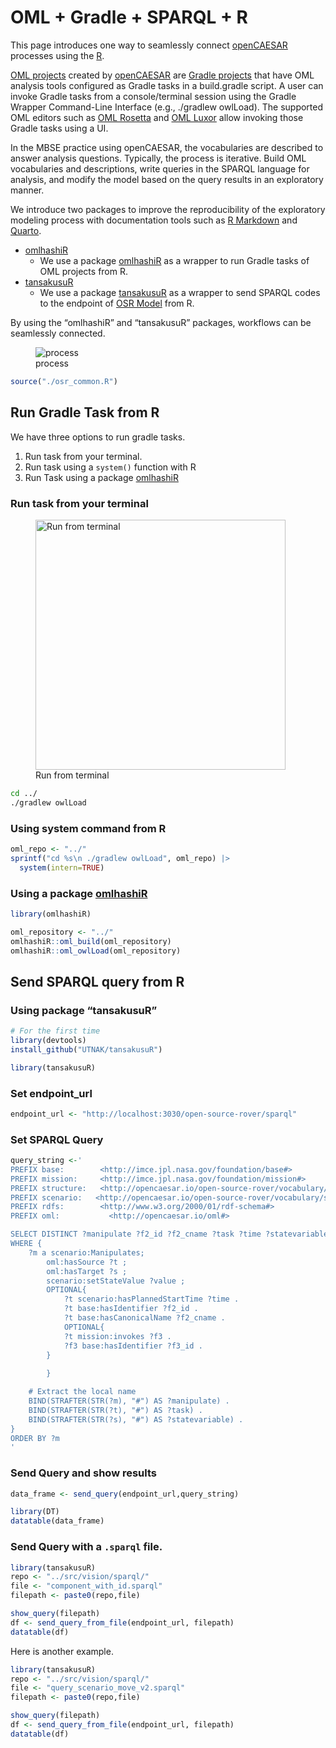 # OML + Gradle + SPARQL + R

This page introduces one way to seamlessly connect [openCAESAR](https://www.opencaesar.io/) processes using the [R](https://www.r-project.org/about.html).


[OML projects](https://www.opencaesar.io/oml-tutorials/#getting-ready) created by [openCAESAR](https://www.opencaesar.io/) are [Gradle projects](https://docs.gradle.org/current/userguide/gradle_basics.html) that have OML analysis tools configured as Gradle tasks in a build.gradle script. A user can invoke Gradle tasks from a console/terminal session using the Gradle Wrapper Command-Line Interface (e.g., ./gradlew owlLoad). The supported OML editors such as [OML Rosetta](https://github.com/opencaesar/oml-rosetta) and [OML Luxor](https://github.com/opencaesar/oml-luxor) allow invoking those Gradle tasks using a UI.

In the MBSE practice using openCAESAR, the vocabularies are described to answer analysis questions. Typically, the process is iterative. Build OML vocabularies and descriptions, write queries in the SPARQL language for analysis, and modify the model based on the query results in an exploratory manner.

We introduce two packages to improve the reproducibility of the exploratory modeling process with documentation tools such as [R Markdown](https://rmarkdown.rstudio.com/) and [Quarto](https://quarto.org/).


- [omlhashiR](https://github.com/UTNAK/omlhashiR) 
  - We use a package [omlhashiR](https://github.com/UTNAK/omlhashiR) as a wrapper to run Gradle tasks of OML projects from R.

- [tansakusuR](https://github.com/UTNAK/tansakusuR)
  - We use a package [tansakusuR](https://github.com/UTNAK/tansakusuR) as a wrapper to send SPARQL codes to the endpoint of [OSR Model](https://github.com/UTNAK/open-source-rover) from R.


By using the "omlhashiR" and "tansakusuR" packages, workflows can be seamlessly connected.


![process](https://github.com/UTNAK/omlhashiR/blob/main/man/figures/README-/process.png?raw=true){#fig-process}


```r
source("./osr_common.R")
```

## Run Gradle Task from R

We have three options to run gradle tasks.

1. Run task from your terminal.
2. Run task using a `system()` function with R
3. Run Task using a package [omlhashiR](https://github.com/UTNAK/omlhashiR)

### Run task from your terminal

![Run from terminal](img/rungtask.png){width=400 fig-align="left" #fig-rungtask}

```bash
cd ../
./gradlew owlLoad
```

### Using system command from R

```r
oml_repo <- "../"
sprintf("cd %s\n ./gradlew owlLoad", oml_repo) |>
  system(intern=TRUE)
```


### Using a package [omlhashiR](https://github.com/UTNAK/omlhashiR) 

```r
library(omlhashiR)

oml_repository <- "../"
omlhashiR::oml_build(oml_repository)
omlhashiR::oml_owlLoad(oml_repository)
```




## Send SPARQL query from R

### Using package "tansakusuR"

```r
# For the first time 
library(devtools)
install_github("UTNAK/tansakusuR")

library(tansakusuR)
```


### Set endpoint_url

```r
endpoint_url <- "http://localhost:3030/open-source-rover/sparql"
```

### Set SPARQL Query

```r
query_string <-'
PREFIX base:        <http://imce.jpl.nasa.gov/foundation/base#>
PREFIX mission:     <http://imce.jpl.nasa.gov/foundation/mission#>
PREFIX structure:   <http://opencaesar.io/open-source-rover/vocabulary/structure#>
PREFIX scenario:   <http://opencaesar.io/open-source-rover/vocabulary/scenario#>
PREFIX rdfs:        <http://www.w3.org/2000/01/rdf-schema#>
PREFIX oml:           <http://opencaesar.io/oml#>

SELECT DISTINCT ?manipulate ?f2_id ?f2_cname ?task ?time ?statevariable ?value ?f3_id
WHERE {
	?m a scenario:Manipulates;
		oml:hasSource ?t ;
		oml:hasTarget ?s ;
		scenario:setStateValue ?value ;
		OPTIONAL{
			?t scenario:hasPlannedStartTime ?time .
			?t base:hasIdentifier ?f2_id .
			?t base:hasCanonicalName ?f2_cname .
	        OPTIONAL{
            ?t mission:invokes ?f3 .
            ?f3 base:hasIdentifier ?f3_id .
        }
		
		}

	# Extract the local name
    BIND(STRAFTER(STR(?m), "#") AS ?manipulate) .
    BIND(STRAFTER(STR(?t), "#") AS ?task) .
    BIND(STRAFTER(STR(?s), "#") AS ?statevariable) .
} 
ORDER BY ?m
'
```


### Send Query and show results

```r
data_frame <- send_query(endpoint_url,query_string)

library(DT)
datatable(data_frame)
```

### Send Query with a `.sparql` file.

```r
library(tansakusuR)
repo <- "../src/vision/sparql/"
file <- "component_with_id.sparql"
filepath <- paste0(repo,file)

show_query(filepath)
df <- send_query_from_file(endpoint_url, filepath)
datatable(df)
```

Here is another example.

```r
library(tansakusuR)
repo <- "../src/vision/sparql/"
file <- "query_scenario_move_v2.sparql"
filepath <- paste0(repo,file)

show_query(filepath)
df <- send_query_from_file(endpoint_url, filepath)
datatable(df)
```


